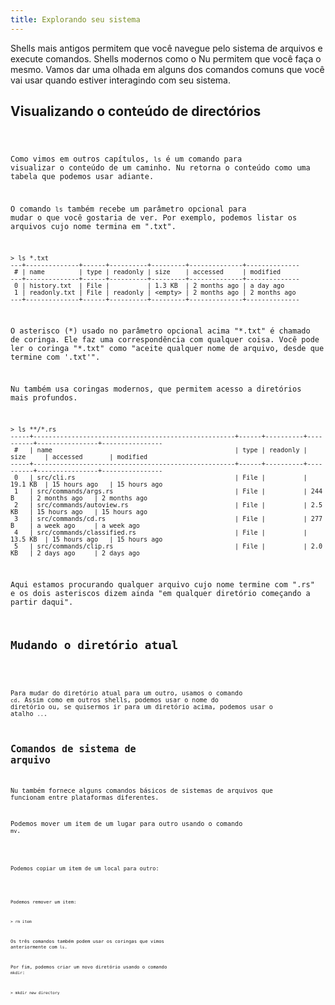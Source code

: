 ```yaml
---
title: Explorando seu sistema
---
```



Shells mais antigos permitem que você navegue pelo sistema de arquivos e execute comandos. Shells modernos como o Nu permitem que você faça o mesmo. Vamos dar uma olhada em alguns dos comandos comuns que você vai usar quando estiver interagindo com seu sistema.

## Visualizando o conteúdo de directórios

<Code code={lsExample} lang="nu" />

Como vimos em outros capítulos, `ls` é um comando para visualizar o conteúdo de um caminho. Nu retorna o conteúdo como uma tabela que podemos usar adiante.

O comando `ls` também recebe um parâmetro opcional para mudar o que você gostaria de ver. Por exemplo, podemos listar os arquivos cujo nome termina em ".txt".

```nu
> ls *.txt
---+--------------+------+----------+---------+--------------+--------------
 # | name         | type | readonly | size    | accessed     | modified
---+--------------+------+----------+---------+--------------+--------------
 0 | history.txt  | File |          | 1.3 KB  | 2 months ago | a day ago
 1 | readonly.txt | File | readonly | <empty> | 2 months ago | 2 months ago
---+--------------+------+----------+---------+--------------+--------------
```

O asterisco (\*) usado no parâmetro opcional acima "\*.txt" é chamado de coringa. Ele faz uma correspondência com qualquer coisa. Você pode ler o coringa "\*.txt" como "aceite qualquer nome de arquivo, desde que termine com '.txt'".

Nu também usa coringas modernos, que permitem acesso a diretórios mais profundos.

```nu
> ls **/*.rs
-----+-----------------------------------------------------+------+----------+----------+----------------+----------------
 #   | name                                                | type | readonly | size     | accessed       | modified
-----+-----------------------------------------------------+------+----------+----------+----------------+----------------
 0   | src/cli.rs                                          | File |          | 19.1 KB  | 15 hours ago   | 15 hours ago
 1   | src/commands/args.rs                                | File |          | 244 B    | 2 months ago   | 2 months ago
 2   | src/commands/autoview.rs                            | File |          | 2.5 KB   | 15 hours ago   | 15 hours ago
 3   | src/commands/cd.rs                                  | File |          | 277 B    | a week ago     | a week ago
 4   | src/commands/classified.rs                          | File |          | 13.5 KB  | 15 hours ago   | 15 hours ago
 5   | src/commands/clip.rs                                | File |          | 2.0 KB   | 2 days ago     | 2 days ago
```

Aqui estamos procurando qualquer arquivo cujo nome termine com ".rs" e os dois asteriscos dizem ainda "em qualquer diretório começando a partir daqui".

## Mudando o diretório atual

<Code code={cdExample} lang="nu" />

Para mudar do diretório atual para um outro, usamos o comando `cd`. Assim como em outros shells, podemos usar o nome do diretório ou, se quisermos ir para um diretório acima, podemos usar o atalho `..`.

## Comandos de sistema de arquivo

Nu também fornece alguns comandos básicos de sistemas de arquivos que funcionam entre plataformas diferentes.

Podemos mover um item de um lugar para outro usando o comando `mv`.

<Code code={mvExample} lang="nu" />

Podemos copiar um item de um local para outro:

<Code code={cpExample} lang="nu" />

Podemos remover um item:

```nu
> rm item
```

Os três comandos também podem usar os coringas que vimos anteriormente com `ls`.

Por fim, podemos criar um novo diretório usando o comando `mkdir`:

```nu
> mkdir new_directory
```
